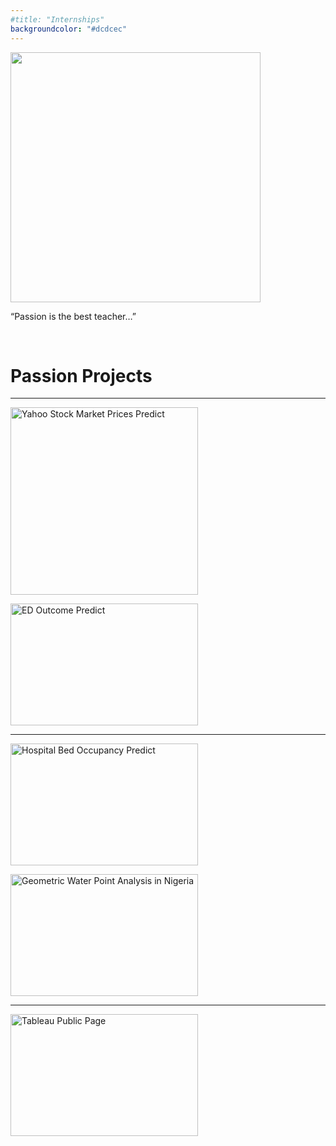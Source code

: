 ```yaml
---
#title: "Internships"
backgroundcolor: "#dcdcec"
---
```


![](Need%20a%20lift%20.gif){fig-align="center" width="400"}

"Passion is the best teacher..."

 

# Passion Projects

------------------------------------------------------------------------

::: {layout="[1,1]" layout-valign="bottom" text-align="center"}
[![Yahoo Stock Market Prices Predict](/posts/StockMarket.PNG){width="300"}](https://github.com/zhufy3/Applied-Statistical-Analysis-on-Stock-Market)

[![ED Outcome Predict](/posts/ED/AHA.png){width="300" height="195"}](https://github.com/zhufy3/ED-Outcome-Prediction-with-Machine-Learning)
:::

------------------------------------------------------------------------

::: {layout="[1,1]" layout-valign="bottom" text-align="center"}
[![Hospital Bed Occupancy Predict](Doctor's%20office.gif){width="300" height="195"}](https://github.com/zhufy3/Reducing-Hospital-Bed-Occupancy-Rate)

[![Geometric Water Point Analysis in Nigeria](/posts/waterpoint/wp.jpg){width="300" height="195"}](https://isss624gaa.netlify.app/take_home_ex2/take_home_ex2)
:::

------------------------------------------------------------------------

::: {layout="[1,1]" layout-valign="bottom" text-align="center"}
[![Tableau Public Page](tableau_map.PNG){width="300" height="195"}](https://public.tableau.com/app/profile/fangyuan.zhu/vizzes)
:::
